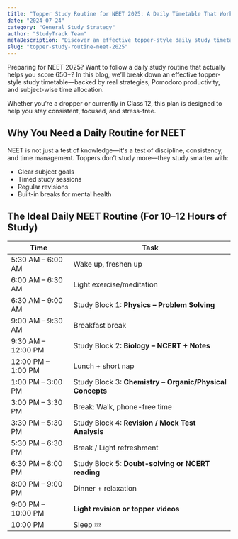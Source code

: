```yaml
---
title: "Topper Study Routine for NEET 2025: A Daily Timetable That Works"
date: "2024-07-24"
category: "General Study Strategy"
author: "StudyTrack Team"
metaDescription: "Discover an effective topper-style daily study timetable for NEET 2025, backed by real strategies, Pomodoro productivity, and subject-wise time allocation to help you score 650+."
slug: "topper-study-routine-neet-2025"
---
```


Preparing for NEET 2025? Want to follow a daily study routine that actually helps you score 650+? In this blog, we’ll break down an effective topper-style study timetable—backed by real strategies, Pomodoro productivity, and subject-wise time allocation.

Whether you’re a dropper or currently in Class 12, this plan is designed to help you stay consistent, focused, and stress-free.

## Why You Need a Daily Routine for NEET

NEET is not just a test of knowledge—it's a test of discipline, consistency, and time management. Toppers don’t study more—they study smarter with:

- Clear subject goals
- Timed study sessions
- Regular revisions
- Built-in breaks for mental health

## The Ideal Daily NEET Routine (For 10–12 Hours of Study)

| Time               | Task                                                     |
| ------------------ | -------------------------------------------------------- |
| 5:30 AM – 6:00 AM  | Wake up, freshen up                                      |
| 6:00 AM – 6:30 AM  | Light exercise/meditation                                |
| 6:30 AM – 9:00 AM  | Study Block 1: **Physics – Problem Solving**             |
| 9:00 AM – 9:30 AM  | Breakfast break                                          |
| 9:30 AM – 12:00 PM | Study Block 2: **Biology – NCERT + Notes**               |
| 12:00 PM – 1:00 PM | Lunch + short nap                                        |
| 1:00 PM – 3:00 PM  | Study Block 3: **Chemistry – Organic/Physical Concepts** |
| 3:00 PM – 3:30 PM  | Break: Walk, phone-free time                             |
| 3:30 PM – 5:30 PM  | Study Block 4: **Revision / Mock Test Analysis**         |
| 5:30 PM – 6:30 PM  | Break / Light refreshment                                |
| 6:30 PM – 8:00 PM  | Study Block 5: **Doubt-solving or NCERT reading**        |
| 8:00 PM – 9:00 PM  | Dinner + relaxation                                      |
| 9:00 PM – 10:00 PM | **Light revision or topper videos**                      |
| 10:00 PM           | Sleep 💤                                                 |
